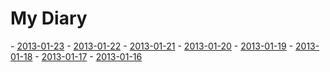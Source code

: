 =My Diary=

- [[2013-01-23]]
- [[2013-01-22]]
- [[2013-01-21]]
- [[2013-01-20]]
- [[2013-01-19]]
- [[2013-01-18]]
- [[2013-01-17]]
- [[2013-01-16]]

